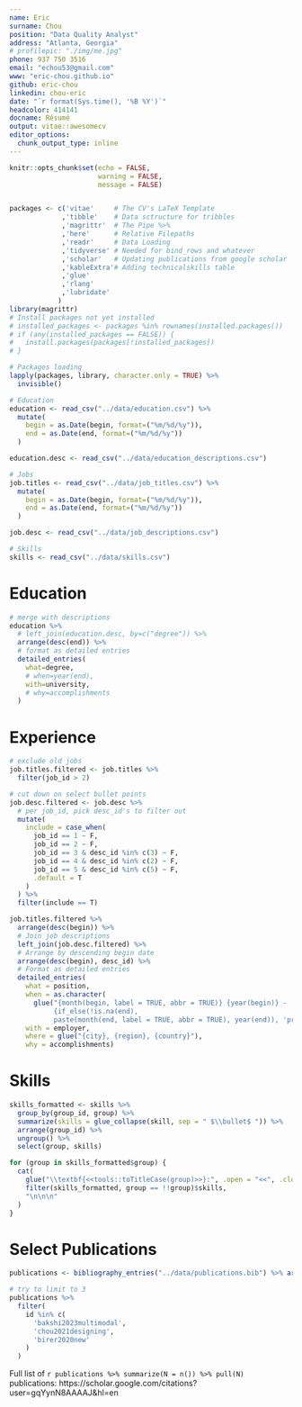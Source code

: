 ```yaml
---
name: Eric
surname: Chou
position: "Data Quality Analyst"
address: "Atlanta, Georgia"
# profilepic: "./img/me.jpg"
phone: 937 750 3516
email: "echou53@gmail.com"
www: "eric-chou.github.io"
github: eric-chou
linkedin: chou-eric
date: "`r format(Sys.time(), '%B %Y')`"
headcolor: 414141
docname: Résumé
output: vitae::awesomecv
editor_options: 
  chunk_output_type: inline
---
```


```r
knitr::opts_chunk$set(echo = FALSE,
                      warning = FALSE,
                      message = FALSE)


packages <- c('vitae'     # The CV's LaTeX Template
             ,'tibble'    # Data sctructure for tribbles
             ,'magrittr'  # The Pipe %>%
             ,'here'      # Relative Filepaths
             ,'readr'     # Data Loading
             ,'tidyverse' # Needed for bind_rows and whatever
             ,'scholar'   # Updating publications from google scholar
             ,'kableExtra'# Adding technicalskills table
             ,'glue'
             ,'rlang'
             ,'lubridate'
            )
library(magrittr)
# Install packages not yet installed
# installed_packages <- packages %in% rownames(installed.packages())
# if (any(installed_packages == FALSE)) {
#   install.packages(packages[!installed_packages])
# }

# Packages loading
lapply(packages, library, character.only = TRUE) %>%
  invisible()
```

```r
# Education
education <- read_csv("../data/education.csv") %>%
  mutate(
    begin = as.Date(begin, format=("%m/%d/%y")),
    end = as.Date(end, format=("%m/%d/%y"))
  )

education.desc <- read_csv("../data/education_descriptions.csv")

# Jobs
job.titles <- read_csv("../data/job_titles.csv") %>%
  mutate(
    begin = as.Date(begin, format=("%m/%d/%y")),
    end = as.Date(end, format=("%m/%d/%y"))
  )

job.desc <- read_csv("../data/job_descriptions.csv")

# Skills
skills <- read_csv("../data/skills.csv")
```

# Education

```r
# merge with descriptions
education %>%
  # left_join(education.desc, by=c("degree")) %>%
  arrange(desc(end)) %>%
  # format as detailed entries 
  detailed_entries(
    what=degree,
    # when=year(end),
    with=university,
    # why=accomplishments
  )
```

# Experience

```r
# exclude old jobs
job.titles.filtered <- job.titles %>%
  filter(job_id > 2)

# cut down on select bullet points
job.desc.filtered <- job.desc %>%
  # per job_id, pick desc_id's to filter out
  mutate(
    include = case_when(
      job_id == 1 ~ F,
      job_id == 2 ~ F,
      job_id == 3 & desc_id %in% c(3) ~ F,
      job_id == 4 & desc_id %in% c(2) ~ F,
      job_id == 5 & desc_id %in% c(5) ~ F,
      .default = T
    )
  ) %>%
  filter(include == T)

job.titles.filtered %>% 
  arrange(desc(begin)) %>% 
  # Join job descriptions
  left_join(job.desc.filtered) %>% 
  # Arrange by descending begin date
  arrange(desc(begin), desc_id) %>% 
  # Format as detailed entries
  detailed_entries(
    what = position,
    when = as.character(
      glue("{month(begin, label = TRUE, abbr = TRUE)} {year(begin)} - 
           {if_else(!is.na(end), 
           paste(month(end, label = TRUE, abbr = TRUE), year(end)), 'present')}")),
    with = employer,
    where = glue("{city}, {region}, {country}"),
    why = accomplishments) 
```

# Skills

```r
skills_formatted <- skills %>% 
  group_by(group_id, group) %>% 
  summarize(skills = glue_collapse(skill, sep = " $\\bullet$ ")) %>%
  arrange(group_id) %>%
  ungroup() %>%
  select(group, skills)
```

```r
for (group in skills_formatted$group) {
  cat(
    glue("\\textbf{<<tools::toTitleCase(group)>>}:", .open = "<<", .close = ">>"),
    filter(skills_formatted, group == !!group)$skills,
    "\n\n\n"
  )
}
```


# Select Publications

```r
publications <- bibliography_entries("../data/publications.bib") %>% arrange(desc(issued))

# try to limit to 3
publications %>%
  filter(
    id %in% c(
      'bakshi2023multimodal',
      'chou2021designing',
      'birer2020new'
    )
  )
```

Full list of `r publications %>% summarize(N = n()) %>% pull(N)` publications: https://scholar.google.com/citations?user=gqYynN8AAAAJ&hl=en
